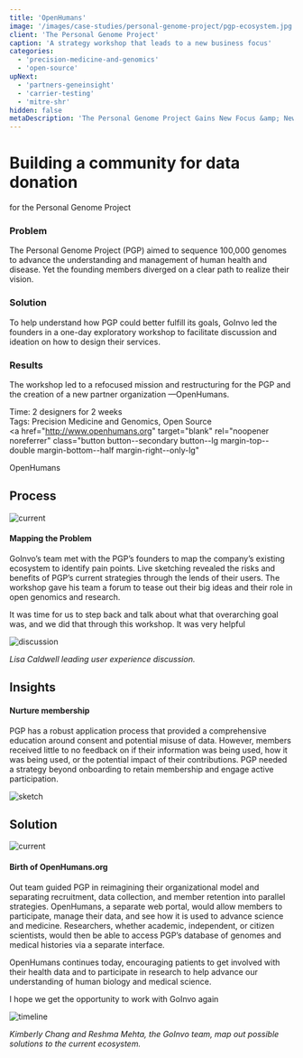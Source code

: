 ```yaml
---
title: 'OpenHumans'
image: '/images/case-studies/personal-genome-project/pgp-ecosystem.jpg'
client: 'The Personal Genome Project'
caption: 'A strategy workshop that leads to a new business focus'
categories:
  - 'precision-medicine-and-genomics'
  - 'open-source'
upNext:
  - 'partners-geneinsight'
  - 'carrier-testing'
  - 'mitre-shr'
hidden: false
metaDescription: 'The Personal Genome Project Gains New Focus &amp; New Business with Invo Workshop.'
---
```



# Building a community for data donation

for the Personal Genome Project

### Problem

The Personal Genome Project (PGP) aimed to sequence 100,000 genomes to advance the understanding and management of human health and disease. Yet the founding members diverged on a clear path to realize their vision.

### Solution

To help understand how PGP could better fulfill its goals, GoInvo led the founders in a one-day exploratory workshop to facilitate discussion and ideation on how to design their services.

### Results

The workshop led to a refocused mission and restructuring for the PGP and the creation of a new partner organization &mdash;OpenHumans.

<span class="text--uppercase text--gray text--bold text--spacing text--md">Time:</span> 2 designers for 2 weeks
<br />
<span class="text--uppercase text--gray text--bold text--spacing text--md">Tags:</span> Precision Medicine and Genomics, Open Source
<br />
<a
  href="http://www.openhumans.org"
  target="blank"
  rel="noopener noreferrer"
  class="button button--secondary button--lg margin-top--double margin-bottom--half margin-right--only-lg"
>
  OpenHumans
</a>
<Divider />

## Process

![current](/images/case-studies/personal-genome-project/pgp-current-ecosystem.jpg)

#### Mapping the Problem

GoInvo’s team met with the PGP’s founders to map the company’s existing ecosystem to identify pain points. Live sketching revealed the risks and benefits of PGP’s current strategies through the lends of their users. The workshop gave his team a forum to tease out their big ideas and their role in open genomics and research.

<Quote quotee="Jason Bobe" quoteeSub="executive director of the PGP">
  It was time for us to step back and talk about what that overarching goal was,
  and we did that through this workshop. It was very helpful
</Quote>

![discussion](/images/case-studies/personal-genome-project/pgp-meeting2.jpg)

_Lisa Caldwell leading user experience discussion._

<Divider />

## Insights

#### Nurture membership

PGP has a robust application process that provided a comprehensive education around consent and potential misuse of data. However, members received little to no feedback on if their information was being used, how it was being used, or the potential impact of their contributions. PGP needed a strategy beyond onboarding to retain membership and engage active participation.

![sketch](/images/case-studies/personal-genome-project/pgp-sketch.jpg)

<Divider />

## Solution

![current](/images/case-studies/personal-genome-project/pgp-ecosystem.jpg)

#### Birth of OpenHumans.org

Out team guided PGP in reimagining their organizational model and separating recruitment, data collection, and member retention into parallel strategies. OpenHumans, a separate web portal, would allow members to participate, manage their data, and see how it is used to advance science and medicine. Researchers, whether academic, independent, or citizen scientists, would then be able to access PGP’s database of genomes and medical histories via a separate interface.

OpenHumans continues today, encouraging patients to get involved with their health data and to participate in research to help advance our understanding of human biology and medical science.

<Quote quotee="Jason Bobe" quoteeSub="executive director of the PGP">
  I hope we get the opportunity to work with GoInvo again
</Quote>

![timeline](/images/case-studies/personal-genome-project/pgp-timeline2.jpg)

_Kimberly Chang and Reshma Mehta, the GoInvo team, map out possible solutions to the current ecosystem._
